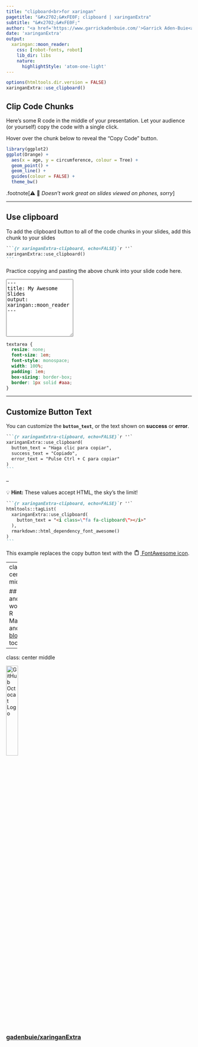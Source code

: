 ```yaml
---
title: "clipboard<br>for xaringan"
pagetitle: "&#x2702;&#xFE0F; clipboard | xaringanExtra"
subtitle: "&#x2702;&#xFE0F;"
author: "<a href='https://www.garrickadenbuie.com/'>Garrick Aden-Buie<a>"
date: 'xaringanExtra'
output:
  xaringan::moon_reader:
    css: [robot-fonts, robot]
    lib_dir: libs
    nature:
      highlightStyle: 'atom-one-light'
---
```


```r
options(htmltools.dir.version = FALSE)
xaringanExtra::use_clipboard()
```

## Clip Code Chunks

Here's some R code in the middle of your presentation.
Let your audience (or yourself) copy the code with a single click.

Hover over the chunk below to reveal the "Copy Code" button.

```r
library(ggplot2)
ggplot(Orange) +
  aes(x = age, y = circumference, colour = Tree) +
  geom_point() +
  geom_line() +
  guides(colour = FALSE) +
  theme_bw()
```

.footnote[&#x26A0;&#xFE0F; &#x1F4F1; *Doesn't work great on slides viewed on phones, sorry*]

---

## Use clipboard

To add the clipboard button to all of the code chunks in your slides,
add this chunk to your slides

````markdown
```{r xaringanExtra-clipboard, echo=FALSE}`r ''`
xaringanExtra::use_clipboard()
```
````

Practice copying and pasting the above chunk into your slide code here.

<p>
<textarea placeholder="Copy the chunk above and paste it here!" rows=10>---
title: My Awesome Slides
output: xaringan::moon_reader
&#xfeff;---
&#xfeff;
</textarea>
</p>

```css
textarea {
  resize: none;
  font-size: 1em;
  font-style: monospace;
  width: 100%;
  padding: 1em;
  box-sizing: border-box;
  border: 1px solid #aaa;
}
```

---

## Customize Button Text

You can customize the **`button_text`**, or the text shown on **success** or **error**.

````markdown
```{r xaringanExtra-clipboard, echo=FALSE}`r ''`
xaringanExtra::use_clipboard(
  button_text = "Haga clic para copiar",
  success_text = "Copiado",
  error_text = "Pulse Ctrl + C para copiar"
)
```
````

--

&#x1F4A1; **Hint:** These values accept HTML, the sky's the limit!

````markdown
```{r xaringanExtra-clipboard, echo=FALSE}`r ''`
htmltools::tagList(
  xaringanExtra::use_clipboard(
    button_text = "<i class=\"fa fa-clipboard\"></i>"
  ),
  rmarkdown::html_dependency_font_awesome()
)
```
````

This example replaces the copy button text with the <a href="https://fontawesome.com/icons/clipboard?style=regular"><svg xmlns="http://www.w3.org/2000/svg" aria-hidden="true" focusable="false" data-prefix="far" data-icon="clipboard" class="svg-inline--fa fa-clipboard fa-w-12" role="img" viewBox="0 0 384 512" height="1em" style="margin: 0 4px;"><path fill="currentColor" d="M336 64h-80c0-35.3-28.7-64-64-64s-64 28.7-64 64H48C21.5 64 0 85.5 0 112v352c0 26.5 21.5 48 48 48h288c26.5 0 48-21.5 48-48V112c0-26.5-21.5-48-48-48zM192 40c13.3 0 24 10.7 24 24s-10.7 24-24 24-24-10.7-24-24 10.7-24 24-24zm144 418c0 3.3-2.7 6-6 6H54c-3.3 0-6-2.7-6-6V118c0-3.3 2.7-6 6-6h42v36c0 6.6 5.4 12 12 12h168c6.6 0 12-5.4 12-12v-36h42c3.3 0 6 2.7 6 6z"/></svg> FontAwesome icon</a>.

---
class: center middle

## Oh, and it works in<br/>R Markdown and [blogdown](https://bookdown.org/yihui/blogdown/), too!

---
class: center middle

<img src="https://github.githubassets.com/images/modules/logos_page/GitHub-Mark.png" width="25%" alt="GitHub Octocat Logo" />

### [gadenbuie/xaringanExtra](https://github.com/gadenbuie/xaringanExtra)

